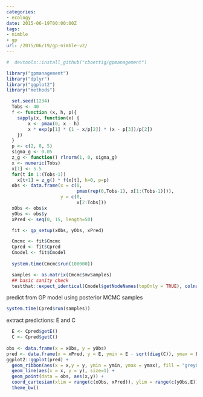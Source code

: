 ```yaml
---
categories:
- ecology
date: 2015-06-19T00:00:00Z
tags:
- nimble
- gp
url: /2015/06/19/gp-nimble-v2/
---
```


```r
#  devtools::install_github("cboettig/gpmanagement")
```

```r
library("gpmanagement")
library("dplyr")
library("ggplot2")
library("methods")

```


```r
  set.seed(1234)
  Tobs <- 40
  f <- function (x, h, p){
    sapply(x, function(x) {
        x <- pmax(0, x - h)
        x * exp(p[1] * (1 - x/p[2]) * (x - p[3])/p[2])
    })
  }
  p <- c(2, 8, 5)
  sigma_g <- 0.05
  z_g <- function() rlnorm(1, 0, sigma_g)
  x <- numeric(Tobs)
  x[1] <- 5.5
  for(t in 1:(Tobs-1))
    x[t+1] = z_g() * f(x[t], h=0, p=p)
  obs <- data.frame(x = c(0, 
                          pmax(rep(0,Tobs-1), x[1:(Tobs-1)])), 
                    y = c(0, 
                          x[2:Tobs]))
  xObs <- obs$x
  yObs <- obs$y
  xPred <- seq(0, 15, length=50)
```

```r
  fit <- gp_setup(xObs, yObs, xPred)

  Cmcmc <- fit$Cmcmc 
  Cpred <- fit$Cpred
  Cmodel <- fit$Cmodel
  
  system.time(Cmcmc$run(100000))
```

```r
  samples <- as.matrix(Cmcmc$mvSamples)
  ## basic sanity check
  testthat::expect_identical(Cmodel$getNodeNames(topOnly = TRUE), colnames(samples))
```

predict from GP model using posterior MCMC samples

```r
system.time(Cpred$run(samples))
```


extract predictions: E and C


```r
  E <- Cpred$getE()
  C <- Cpred$getC()
  
obs <- data.frame(x = xObs, y = yObs)
pred <- data.frame(x = xPred, y = E, ymin = E - sqrt(diag(C)), ymax = E + sqrt(diag(C)))
ggplot2::ggplot(pred) + 
  geom_ribbon(aes(x = x,y = y, ymin = ymin, ymax = ymax), fill = "grey80") +
  geom_line(aes(x = x, y = y), size=1) + 
  geom_point(data = obs, aes(x,y)) +
  coord_cartesian(xlim = range(c(xObs, xPred)), ylim = range(c(yObs,E))) +
  theme_bw()

```


